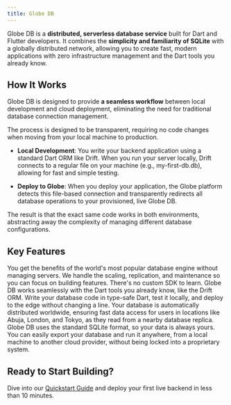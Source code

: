```yaml
---
title: Globe DB
---
```


Globe DB is a **distributed, serverless database service** built for Dart and Flutter developers. It combines the **simplicity and familiarity of SQLite** with a globally distributed network, allowing you to create fast, modern applications with zero infrastructure management and the Dart tools you already know.

## How It Works

Globe DB is designed to provide **a seamless workflow** between local development and cloud deployment, eliminating the need for traditional database connection management.

The process is designed to be transparent, requiring no code changes when moving from your local machine to production.

- **Local Development**: You write your backend application using a standard Dart ORM like Drift. When you run your server locally, Drift connects to a regular file on your machine (e.g., my-first-db.db), allowing for fast and simple testing.

- **Deploy to Globe**: When you deploy your application, the Globe platform detects this file-based connection and transparently redirects all database operations to your provisioned, live Globe DB.

The result is that the exact same code works in both environments, abstracting away the complexity of managing different database configurations.

## Key Features

<CardGroup>
  <Card title="Serverless SQLite" icon="server">
    You get the benefits of the world's most popular database engine without
    managing servers. We handle the scaling, replication, and maintenance so you
    can focus on building features.
  </Card>
  <Card title="Familiar Dart Tooling" icon="code">
    There's no custom SDK to learn. Globe DB works seamlessly with the Dart
    tools you already know, like the Drift ORM. Write your database code in
    type-safe Dart, test it locally, and deploy to the edge without changing a
    line.
  </Card>
  <Card title="Global Low-Latency" icon="globe">
    Your database is automatically distributed worldwide, ensuring fast data
    access for users in locations like Abuja, London, and Tokyo, as they read
    from a nearby database replica.
  </Card>
  <Card title="Data Portability" icon="unlock">
    Globe DB uses the standard SQLite format, so your data is always yours. You
    can easily export your database and run it anywhere, from a local machine to
    another cloud provider, without being locked into a proprietary system.
  </Card>
</CardGroup>

## Ready to Start Building?

Dive into our [Quickstart Guide](/products/db/quickstart) and deploy your first live backend in less than 10 minutes.
